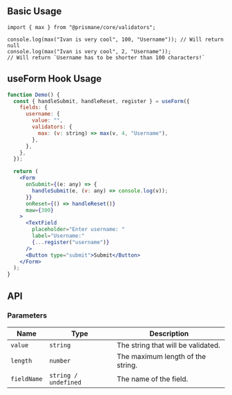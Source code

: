 ## Basic Usage

```tsx
import { max } from "@prismane/core/validators";

console.log(max("Ivan is very cool", 100, "Username")); // Will return null
console.log(max("Ivan is very cool", 2, "Username"));
// Will return `Username has to be shorter than 100 characters!`
```

## useForm Hook Usage

```jsx
function Demo() {
  const { handleSubmit, handleReset, register } = useForm({
    fields: {
      username: {
        value: "",
        validators: {
          max: (v: string) => max(v, 4, "Username"),
        },
      },
    },
  });

  return (
    <Form
      onSubmit={(e: any) => {
        handleSubmit(e, (v: any) => console.log(v));
      }}
      onReset={() => handleReset()}
      maw={300}
    >
      <TextField
        placeholder="Enter username: "
        label="Username:"
        {...register("username")}
      />
      <Button type="submit">Submit</Button>
    </Form>
  );
}
```

## API

### Parameters

| Name        | Type                 | Description                        |
| ----------- | -------------------- | ---------------------------------- |
| `value`     | `string`             | The string that will be validated. |
| `length`    | `number`             | The maximum length of the string.  |
| `fieldName` | `string / undefined` | The name of the field.             |
